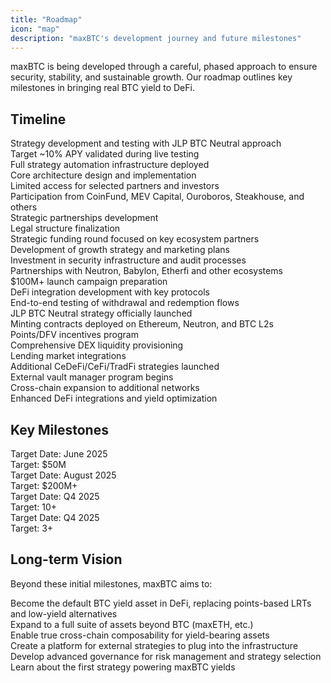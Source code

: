 ```yaml
---
title: "Roadmap"
icon: "map"
description: "maxBTC's development journey and future milestones"
---
```


maxBTC is being developed through a careful, phased approach to ensure security, stability, and sustainable growth. Our roadmap outlines key milestones in bringing real BTC yield to DeFi.

## Timeline

<Steps>
  <Step title="Q1 2025: Proof of Concept (Completed)">
    <div className="space-y-2 mb-4">
      <div className="flex items-start gap-3 text-sm">
        <div className="w-1.5 h-1.5 bg-amber-400 rounded-full flex-shrink-0 mt-2"></div>
        <span>Strategy development and testing with JLP BTC Neutral approach</span>
      </div>
      <div className="flex items-start gap-3 text-sm">
        <div className="w-1.5 h-1.5 bg-amber-400 rounded-full flex-shrink-0 mt-2"></div>
        <span>Target ~10% APY validated during live testing</span>
      </div>
      <div className="flex items-start gap-3 text-sm">
        <div className="w-1.5 h-1.5 bg-amber-400 rounded-full flex-shrink-0 mt-2"></div>
        <span>Full strategy automation infrastructure deployed</span>
      </div>
      <div className="flex items-start gap-3 text-sm">
        <div className="w-1.5 h-1.5 bg-amber-400 rounded-full flex-shrink-0 mt-2"></div>
        <span>Core architecture design and implementation</span>
      </div>
    </div>
  </Step>
  
  <Step title="May 2025: Private Deposits (In Progress)">
    <div className="space-y-2 mb-4">
      <div className="flex items-start gap-3 text-sm">
        <div className="w-1.5 h-1.5 bg-amber-400 rounded-full flex-shrink-0 mt-2"></div>
        <span>Limited access for selected partners and investors</span>
      </div>
      <div className="flex items-start gap-3 text-sm">
        <div className="w-1.5 h-1.5 bg-amber-400 rounded-full flex-shrink-0 mt-2"></div>
        <span>Participation from CoinFund, MEV Capital, Ouroboros, Steakhouse, and others</span>
      </div>
      <div className="flex items-start gap-3 text-sm">
        <div className="w-1.5 h-1.5 bg-amber-400 rounded-full flex-shrink-0 mt-2"></div>
        <span>Strategic partnerships development</span>
      </div>
      <div className="flex items-start gap-3 text-sm">
        <div className="w-1.5 h-1.5 bg-amber-400 rounded-full flex-shrink-0 mt-2"></div>
        <span>Legal structure finalization</span>
      </div>
    </div>
  </Step>
  
  <Step title="May 2025: Seed Round Funding">
    <div className="space-y-2 mb-4">
      <div className="flex items-start gap-3 text-sm">
        <div className="w-1.5 h-1.5 bg-amber-400 rounded-full flex-shrink-0 mt-2"></div>
        <span>Strategic funding round focused on key ecosystem partners</span>
      </div>
      <div className="flex items-start gap-3 text-sm">
        <div className="w-1.5 h-1.5 bg-amber-400 rounded-full flex-shrink-0 mt-2"></div>
        <span>Development of growth strategy and marketing plans</span>
      </div>
      <div className="flex items-start gap-3 text-sm">
        <div className="w-1.5 h-1.5 bg-amber-400 rounded-full flex-shrink-0 mt-2"></div>
        <span>Investment in security infrastructure and audit processes</span>
      </div>
    </div>
  </Step>

  <Step title="June 2025: Vault Pre-deposits">
    <div className="space-y-2 mb-4">
      <div className="flex items-start gap-3 text-sm">
        <div className="w-1.5 h-1.5 bg-amber-400 rounded-full flex-shrink-0 mt-2"></div>
        <span>Partnerships with Neutron, Babylon, Etherfi and other ecosystems</span>
      </div>
      <div className="flex items-start gap-3 text-sm">
        <div className="w-1.5 h-1.5 bg-amber-400 rounded-full flex-shrink-0 mt-2"></div>
        <span>$100M+ launch campaign preparation</span>
      </div>
      <div className="flex items-start gap-3 text-sm">
        <div className="w-1.5 h-1.5 bg-amber-400 rounded-full flex-shrink-0 mt-2"></div>
        <span>DeFi integration development with key protocols</span>
      </div>
      <div className="flex items-start gap-3 text-sm">
        <div className="w-1.5 h-1.5 bg-amber-400 rounded-full flex-shrink-0 mt-2"></div>
        <span>End-to-end testing of withdrawal and redemption flows</span>
      </div>
    </div>
  </Step>
  
  <Step title="August 2025: Public Launch">
    <div className="space-y-2 mb-4">
      <div className="flex items-start gap-3 text-sm">
        <div className="w-1.5 h-1.5 bg-amber-400 rounded-full flex-shrink-0 mt-2"></div>
        <span>JLP BTC Neutral strategy officially launched</span>
      </div>
      <div className="flex items-start gap-3 text-sm">
        <div className="w-1.5 h-1.5 bg-amber-400 rounded-full flex-shrink-0 mt-2"></div>
        <span>Minting contracts deployed on Ethereum, Neutron, and BTC L2s</span>
      </div>
      <div className="flex items-start gap-3 text-sm">
        <div className="w-1.5 h-1.5 bg-amber-400 rounded-full flex-shrink-0 mt-2"></div>
        <span>Points/DFV incentives program</span>
      </div>
      <div className="flex items-start gap-3 text-sm">
        <div className="w-1.5 h-1.5 bg-amber-400 rounded-full flex-shrink-0 mt-2"></div>
        <span>Comprehensive DEX liquidity provisioning</span>
      </div>
      <div className="flex items-start gap-3 text-sm">
        <div className="w-1.5 h-1.5 bg-amber-400 rounded-full flex-shrink-0 mt-2"></div>
        <span>Lending market integrations</span>
      </div>
    </div>
  </Step>
  
  <Step title="Q3-Q4 2025: Strategy Extension">
    <div className="space-y-2 mb-4">
      <div className="flex items-start gap-3 text-sm">
        <div className="w-1.5 h-1.5 bg-amber-400 rounded-full flex-shrink-0 mt-2"></div>
        <span>Additional CeDeFi/CeFi/TradFi strategies launched</span>
      </div>
      <div className="flex items-start gap-3 text-sm">
        <div className="w-1.5 h-1.5 bg-amber-400 rounded-full flex-shrink-0 mt-2"></div>
        <span>External vault manager program begins</span>
      </div>
      <div className="flex items-start gap-3 text-sm">
        <div className="w-1.5 h-1.5 bg-amber-400 rounded-full flex-shrink-0 mt-2"></div>
        <span>Cross-chain expansion to additional networks</span>
      </div>
      <div className="flex items-start gap-3 text-sm">
        <div className="w-1.5 h-1.5 bg-amber-400 rounded-full flex-shrink-0 mt-2"></div>
        <span>Enhanced DeFi integrations and yield optimization</span>
      </div>
    </div>
  </Step>
</Steps>

## Key Milestones

<CardGroup cols={2}>
  <Card title="Pre-deposits TVL" icon="calendar" iconType="duotone">
    <div className="flex justify-between items-center">
      <span className="font-semibold">Target Date:</span>
      <span>June 2025</span>
    </div>
    <div className="flex justify-between items-center mt-2">
      <span className="font-semibold">Target:</span>
      <span className="text-lg font-bold text-amber-600 dark:text-amber-500">$50M</span>
    </div>
  </Card>
  
  <Card title="maxBTC TVL at Launch" icon="rocket" iconType="duotone">
    <div className="flex justify-between items-center">
      <span className="font-semibold">Target Date:</span>
      <span>August 2025</span>
    </div>
    <div className="flex justify-between items-center mt-2">
      <span className="font-semibold">Target:</span>
      <span className="text-lg font-bold text-amber-600 dark:text-amber-500">$200M+</span>
    </div>
  </Card>
  
  <Card title="DeFi Integration Count" icon="plug" iconType="duotone">
    <div className="flex justify-between items-center">
      <span className="font-semibold">Target Date:</span>
      <span>Q4 2025</span>
    </div>
    <div className="flex justify-between items-center mt-2">
      <span className="font-semibold">Target:</span>
      <span className="text-lg font-bold text-amber-600 dark:text-amber-500">10+</span>
    </div>
  </Card>
  
  <Card title="Strategy Count" icon="layer-group" iconType="duotone">
    <div className="flex justify-between items-center">
      <span className="font-semibold">Target Date:</span>
      <span>Q4 2025</span>
    </div>
    <div className="flex justify-between items-center mt-2">
      <span className="font-semibold">Target:</span>
      <span className="text-lg font-bold text-amber-600 dark:text-amber-500">3+</span>
    </div>
  </Card>
</CardGroup>

## Long-term Vision

Beyond these initial milestones, maxBTC aims to:

<div className="space-y-2 mb-6">
  <div className="flex items-start gap-3 text-sm">
    <div className="w-1.5 h-1.5 bg-amber-400 rounded-full flex-shrink-0 mt-2"></div>
    <span>Become the default BTC yield asset in DeFi, replacing points-based LRTs and low-yield alternatives</span>
  </div>
  <div className="flex items-start gap-3 text-sm">
    <div className="w-1.5 h-1.5 bg-amber-400 rounded-full flex-shrink-0 mt-2"></div>
    <span>Expand to a full suite of assets beyond BTC (maxETH, etc.)</span>
  </div>
  <div className="flex items-start gap-3 text-sm">
    <div className="w-1.5 h-1.5 bg-amber-400 rounded-full flex-shrink-0 mt-2"></div>
    <span>Enable true cross-chain composability for yield-bearing assets</span>
  </div>
  <div className="flex items-start gap-3 text-sm">
    <div className="w-1.5 h-1.5 bg-amber-400 rounded-full flex-shrink-0 mt-2"></div>
    <span>Create a platform for external strategies to plug into the infrastructure</span>
  </div>
  <div className="flex items-start gap-3 text-sm">
    <div className="w-1.5 h-1.5 bg-amber-400 rounded-full flex-shrink-0 mt-2"></div>
    <span>Develop advanced governance for risk management and strategy selection</span>
  </div>
</div>

<CardGroup cols={1}>
  <Card title="Explore JLP BTC Neutral Strategy" icon="chart-line" href="/strategy/overview">
    Learn about the first strategy powering maxBTC yields
  </Card>
</CardGroup> 